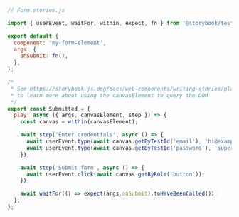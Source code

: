 ```js
// Form.stories.js

import { userEvent, waitFor, within, expect, fn } from '@storybook/test';

export default {
  component: 'my-form-element',
  args: {
    onSubmit: fn(),
  },
};

/*
 * See https://storybook.js.org/docs/web-components/writing-stories/play-function#working-with-the-canvas
 * to learn more about using the canvasElement to query the DOM
 */
export const Submitted = {
  play: async ({ args, canvasElement, step }) => {
    const canvas = within(canvasElement);

    await step('Enter credentials', async () => {
      await userEvent.type(await canvas.getByTestId('email'), 'hi@example.com');
      await userEvent.type(await canvas.getByTestId('password'), 'supersecret');
    });

    await step('Submit form', async () => {
      await userEvent.click(await canvas.getByRole('button'));
    });

    await waitFor(() => expect(args.onSubmit).toHaveBeenCalled());
  },
};
```
